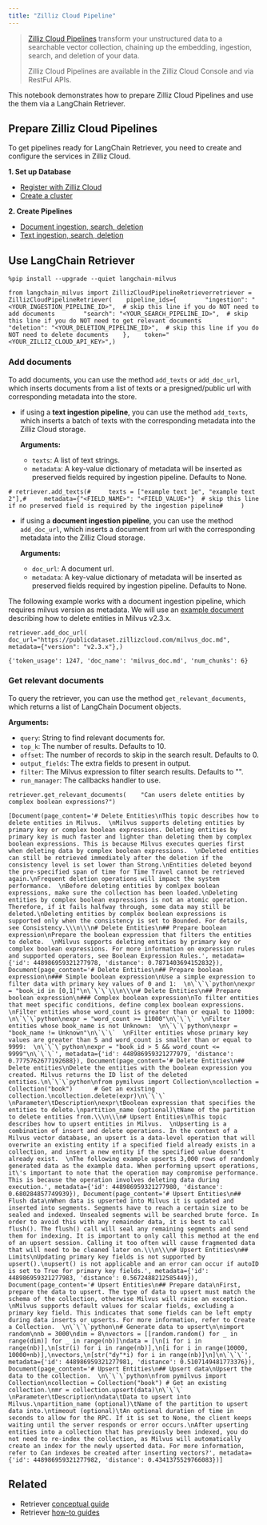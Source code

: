 ```yaml
---
title: "Zilliz Cloud Pipeline"
---
```


> [Zilliz Cloud Pipelines](https://docs.zilliz.com/oss/pipelines) transform your unstructured data to a searchable vector collection, chaining up the embedding, ingestion, search, and deletion of your data.
>
> Zilliz Cloud Pipelines are available in the Zilliz Cloud Console and via RestFul APIs.

This notebook demonstrates how to prepare Zilliz Cloud Pipelines and use the them via a LangChain Retriever.

## Prepare Zilliz Cloud Pipelines

To get pipelines ready for LangChain Retriever, you need to create and configure the services in Zilliz Cloud.

**1. Set up Database**

* [Register with Zilliz Cloud](https://docs.zilliz.com/oss/register-with-zilliz-cloud)
* [Create a cluster](https://docs.zilliz.com/oss/create-cluster)

**2. Create Pipelines**

* [Document ingestion, search, deletion](https://docs.zilliz.com/oss/pipelines-doc-data)
* [Text ingestion, search, deletion](https://docs.zilliz.com/oss/pipelines-text-data)

## Use LangChain Retriever

```
%pip install --upgrade --quiet langchain-milvus
```

```
from langchain_milvus import ZillizCloudPipelineRetrieverretriever = ZillizCloudPipelineRetriever(    pipeline_ids={        "ingestion": "<YOUR_INGESTION_PIPELINE_ID>",  # skip this line if you do NOT need to add documents        "search": "<YOUR_SEARCH_PIPELINE_ID>",  # skip this line if you do NOT need to get relevant documents        "deletion": "<YOUR_DELETION_PIPELINE_ID>",  # skip this line if you do NOT need to delete documents    },    token="<YOUR_ZILLIZ_CLOUD_API_KEY>",)
```

### Add documents

To add documents, you can use the method `add_texts` or `add_doc_url`, which inserts documents from a list of texts or a presigned/public url with corresponding metadata into the store.

* if using a **text ingestion pipeline**, you can use the method `add_texts`, which inserts a batch of texts with the corresponding metadata into the Zilliz Cloud storage.

  **Arguments:**

  * `texts`: A list of text strings.
  * `metadata`: A key-value dictionary of metadata will be inserted as preserved fields required by ingestion pipeline. Defaults to None.

```
# retriever.add_texts(#     texts = ["example text 1e", "example text 2"],#     metadata={"<FIELD_NAME>": "<FIELD_VALUE>"}  # skip this line if no preserved field is required by the ingestion pipeline#     )
```

* if using a **document ingestion pipeline**, you can use the method `add_doc_url`, which inserts a document from url with the corresponding metadata into the Zilliz Cloud storage.

  **Arguments:**

  * `doc_url`: A document url.
  * `metadata`: A key-value dictionary of metadata will be inserted as preserved fields required by ingestion pipeline. Defaults to None.

The following example works with a document ingestion pipeline, which requires milvus version as metadata. We will use an [example document](https://publicdataset.zillizcloud.com/milvus_doc.md) describing how to delete entities in Milvus v2.3.x.

```
retriever.add_doc_url(    doc_url="https://publicdataset.zillizcloud.com/milvus_doc.md",    metadata={"version": "v2.3.x"},)
```

```
{'token_usage': 1247, 'doc_name': 'milvus_doc.md', 'num_chunks': 6}
```

### Get relevant documents

To query the retriever, you can use the method `get_relevant_documents`, which returns a list of LangChain Document objects.

**Arguments:**

* `query`: String to find relevant documents for.
* `top_k`: The number of results. Defaults to 10.
* `offset`: The number of records to skip in the search result. Defaults to 0.
* `output_fields`: The extra fields to present in output.
* `filter`: The Milvus expression to filter search results. Defaults to "".
* `run_manager`: The callbacks handler to use.

```
retriever.get_relevant_documents(    "Can users delete entities by complex boolean expressions?")
```

```
[Document(page_content='# Delete Entities\nThis topic describes how to delete entities in Milvus.  \nMilvus supports deleting entities by primary key or complex boolean expressions. Deleting entities by primary key is much faster and lighter than deleting them by complex boolean expressions. This is because Milvus executes queries first when deleting data by complex boolean expressions.  \nDeleted entities can still be retrieved immediately after the deletion if the consistency level is set lower than Strong.\nEntities deleted beyond the pre-specified span of time for Time Travel cannot be retrieved again.\nFrequent deletion operations will impact the system performance.  \nBefore deleting entities by comlpex boolean expressions, make sure the collection has been loaded.\nDeleting entities by complex boolean expressions is not an atomic operation. Therefore, if it fails halfway through, some data may still be deleted.\nDeleting entities by complex boolean expressions is supported only when the consistency is set to Bounded. For details, see Consistency.\\\n\\\n# Delete Entities\n## Prepare boolean expression\nPrepare the boolean expression that filters the entities to delete.  \nMilvus supports deleting entities by primary key or complex boolean expressions. For more information on expression rules and supported operators, see Boolean Expression Rules.', metadata={'id': 448986959321277978, 'distance': 0.7871403694152832}), Document(page_content='# Delete Entities\n## Prepare boolean expression\n### Simple boolean expression\nUse a simple expression to filter data with primary key values of 0 and 1:  \n\`\`\`python\nexpr = "book_id in [0,1]"\n\`\`\`\\\n\\\n# Delete Entities\n## Prepare boolean expression\n### Complex boolean expression\nTo filter entities that meet specific conditions, define complex boolean expressions.  \nFilter entities whose word_count is greater than or equal to 11000:  \n\`\`\`python\nexpr = "word_count >= 11000"\n\`\`\`  \nFilter entities whose book_name is not Unknown:  \n\`\`\`python\nexpr = "book_name != Unknown"\n\`\`\`  \nFilter entities whose primary key values are greater than 5 and word_count is smaller than or equal to 9999:  \n\`\`\`python\nexpr = "book_id > 5 && word_count <= 9999"\n\`\`\`', metadata={'id': 448986959321277979, 'distance': 0.7775762677192688}), Document(page_content='# Delete Entities\n## Delete entities\nDelete the entities with the boolean expression you created. Milvus returns the ID list of the deleted entities.\n\`\`\`python\nfrom pymilvus import Collection\ncollection = Collection("book")      # Get an existing collection.\ncollection.delete(expr)\n\`\`\`  \nParameter\tDescription\nexpr\tBoolean expression that specifies the entities to delete.\npartition_name (optional)\tName of the partition to delete entities from.\\\n\\\n# Upsert Entities\nThis topic describes how to upsert entities in Milvus.  \nUpserting is a combination of insert and delete operations. In the context of a Milvus vector database, an upsert is a data-level operation that will overwrite an existing entity if a specified field already exists in a collection, and insert a new entity if the specified value doesn’t already exist.  \nThe following example upserts 3,000 rows of randomly generated data as the example data. When performing upsert operations, it\'s important to note that the operation may compromise performance. This is because the operation involves deleting data during execution.', metadata={'id': 448986959321277980, 'distance': 0.680284857749939}), Document(page_content='# Upsert Entities\n## Flush data\nWhen data is upserted into Milvus it is updated and inserted into segments. Segments have to reach a certain size to be sealed and indexed. Unsealed segments will be searched brute force. In order to avoid this with any remainder data, it is best to call flush(). The flush() call will seal any remaining segments and send them for indexing. It is important to only call this method at the end of an upsert session. Calling it too often will cause fragmented data that will need to be cleaned later on.\\\n\\\n# Upsert Entities\n## Limits\nUpdating primary key fields is not supported by upsert().\nupsert() is not applicable and an error can occur if autoID is set to True for primary key fields.', metadata={'id': 448986959321277983, 'distance': 0.5672488212585449}), Document(page_content='# Upsert Entities\n## Prepare data\nFirst, prepare the data to upsert. The type of data to upsert must match the schema of the collection, otherwise Milvus will raise an exception.  \nMilvus supports default values for scalar fields, excluding a primary key field. This indicates that some fields can be left empty during data inserts or upserts. For more information, refer to Create a Collection.  \n\`\`\`python\n# Generate data to upsert\n\nimport random\nnb = 3000\ndim = 8\nvectors = [[random.random() for _ in range(dim)] for _ in range(nb)]\ndata = [\n[i for i in range(nb)],\n[str(i) for i in range(nb)],\n[i for i in range(10000, 10000+nb)],\nvectors,\n[str("dy"*i) for i in range(nb)]\n]\n\`\`\`', metadata={'id': 448986959321277981, 'distance': 0.5107149481773376}), Document(page_content='# Upsert Entities\n## Upsert data\nUpsert the data to the collection.  \n\`\`\`python\nfrom pymilvus import Collection\ncollection = Collection("book") # Get an existing collection.\nmr = collection.upsert(data)\n\`\`\`  \nParameter\tDescription\ndata\tData to upsert into Milvus.\npartition_name (optional)\tName of the partition to upsert data into.\ntimeout (optional)\tAn optional duration of time in seconds to allow for the RPC. If it is set to None, the client keeps waiting until the server responds or error occurs.\nAfter upserting entities into a collection that has previously been indexed, you do not need to re-index the collection, as Milvus will automatically create an index for the newly upserted data. For more information, refer to Can indexes be created after inserting vectors?', metadata={'id': 448986959321277982, 'distance': 0.4341375529766083})]
```

## Related

* Retriever [conceptual guide](/oss/concepts/retrievers)
* Retriever [how-to guides](/oss/how_to/#retrievers)
